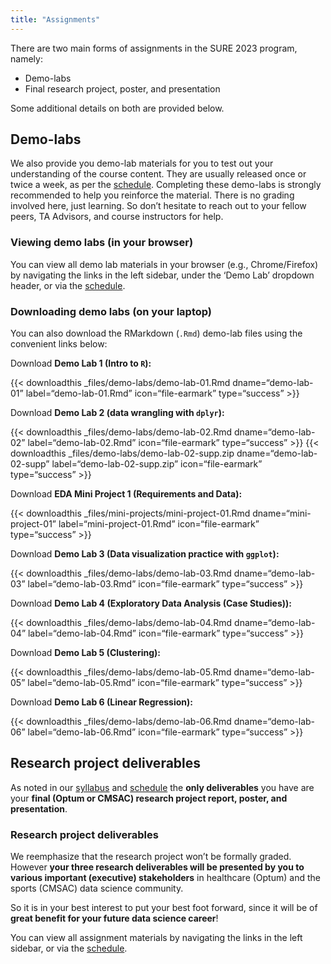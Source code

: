 ```yaml
---
title: "Assignments"
---
```


There are two main forms of assignments in the SURE 2023 program, namely:

  - Demo-labs
  - Final research project, poster, and presentation

Some additional details on both are provided below.

## Demo-labs

We also provide you demo-lab materials for you to test out your understanding of
the course content. They are usually released once or twice a week, as per the
[schedule](../schedule.qmd). Completing these demo-labs is strongly recommended
to help you reinforce the material. There is no grading involved here, just
learning. So don't hesitate to reach out to your fellow peers, TA Advisors, and
course instructors for help.

### Viewing demo labs (in your browser)

You can view all demo lab materials in your browser (e.g., Chrome/Firefox) by
navigating the links in the left sidebar, under the 'Demo Lab' dropdown header,
or via the [schedule](../schedule.qmd).

### Downloading demo labs (on your laptop)

You can also download the RMarkdown (`.Rmd`) demo-lab files using the 
convenient links below:

::: {.callout appearance="minimal"}
Download **Demo Lab 1 (Intro to `R`):** 

{{\< downloadthis _files/demo-labs/demo-lab-01.Rmd
dname="demo-lab-01" label="demo-lab-01.Rmd" icon="file-earmark"
type="success" \>}}

Download **Demo Lab 2 (data wrangling with `dplyr`):** 

{{\< downloadthis _files/demo-labs/demo-lab-02.Rmd
dname="demo-lab-02" label="demo-lab-02.Rmd" icon="file-earmark"
type="success" \>}} 
{{\< downloadthis _files/demo-labs/demo-lab-02-supp.zip
dname="demo-lab-02-supp" label="demo-lab-02-supp.zip" icon="file-earmark"
type="success" \>}}

Download **EDA Mini Project 1 (Requirements and Data):** 

{{\< downloadthis _files/mini-projects/mini-project-01.Rmd
dname="mini-project-01" label="mini-project-01.Rmd" icon="file-earmark"
type="success" \>}}

Download **Demo Lab 3 (Data visualization practice with `ggplot`):** 

{{\< downloadthis _files/demo-labs/demo-lab-03.Rmd
dname="demo-lab-03" label="demo-lab-03.Rmd" icon="file-earmark"
type="success" \>}} 

Download **Demo Lab 4 (Exploratory Data Analysis (Case Studies)):** 

{{\< downloadthis _files/demo-labs/demo-lab-04.Rmd
dname="demo-lab-04" label="demo-lab-04.Rmd" icon="file-earmark"
type="success" \>}} 

Download **Demo Lab 5 (Clustering):** 

{{\< downloadthis _files/demo-labs/demo-lab-05.Rmd
dname="demo-lab-05" label="demo-lab-05.Rmd" icon="file-earmark"
type="success" \>}} 

Download **Demo Lab 6 (Linear Regression):** 

{{\< downloadthis _files/demo-labs/demo-lab-06.Rmd
dname="demo-lab-06" label="demo-lab-06.Rmd" icon="file-earmark"
type="success" \>}} 
:::

## Research project deliverables

As noted in our [syllabus](../syllabus.qmd) and [schedule](../schedule.qmd) the
**only deliverables** you have are your **final (Optum or CMSAC) research 
project report, poster, and presentation**. 

::: {.callout-tip}
### Research project deliverables

We reemphasize that the research project won't be formally graded. However
**your three research deliverables will be presented by you to various important
(executive) stakeholders** in healthcare (Optum) and the sports (CMSAC) data
science community.

So it is in your best interest to put your best foot forward, since it will be
of **great benefit for your future data science career**!
:::

You can view all assignment materials by navigating the links in the left 
sidebar, or via the [schedule](../schedule.qmd).


